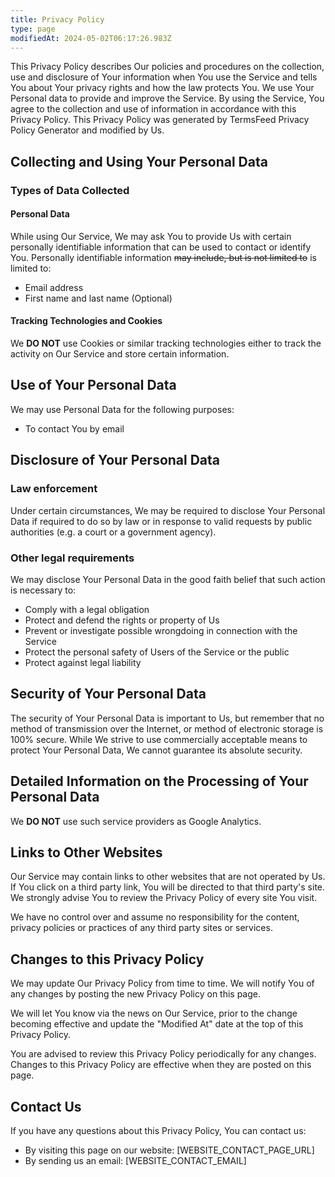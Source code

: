 ```yaml
---
title: Privacy Policy
type: page
modifiedAt: 2024-05-02T06:17:26.983Z
---
```


This Privacy Policy describes Our policies and procedures on the collection, use and disclosure of Your
information when You use the Service and tells You about Your privacy rights and how the law protects You.
We use Your Personal data to provide and improve the Service. By using the Service, You agree to the
collection and use of information in accordance with this Privacy Policy. This Privacy Policy was generated
by TermsFeed Privacy Policy Generator and modified by Us.

## Collecting and Using Your Personal Data

### Types of Data Collected

#### Personal Data

While using Our Service, We may ask You to provide Us with certain personally identifiable information that
can be used to contact or identify You. Personally identifiable information ~~may include, but is not limited to~~ is limited to:

- Email address
- First name and last name (Optional)

#### Tracking Technologies and Cookies

We **DO NOT** use Cookies or similar tracking technologies either to track the activity on Our Service and store certain information.

## Use of Your Personal Data

We may use Personal Data for the following purposes:

- To contact You by email

## Disclosure of Your Personal Data

### Law enforcement

Under certain circumstances, We may be required to disclose Your Personal Data if required to do so by law or in response to valid requests by public authorities (e.g. a court or a government agency).

### Other legal requirements

We may disclose Your Personal Data in the good faith belief that such action is necessary to:

- Comply with a legal obligation
- Protect and defend the rights or property of Us
- Prevent or investigate possible wrongdoing in connection with the Service
- Protect the personal safety of Users of the Service or the public
- Protect against legal liability

## Security of Your Personal Data

The security of Your Personal Data is important to Us, but remember that no method of transmission over the Internet, or method of electronic storage is 100% secure. While We strive to use commercially acceptable means to protect Your Personal Data, We cannot guarantee its absolute security.

## Detailed Information on the Processing of Your Personal Data

We **DO NOT** use such service providers as Google Analytics.

## Links to Other Websites

Our Service may contain links to other websites that are not operated by Us. If You click on a third party
link, You will be directed to that third party's site. We strongly advise You to review the Privacy Policy of
every site You visit.

We have no control over and assume no responsibility for the content, privacy policies or practices of any third party sites or services.

## Changes to this Privacy Policy

We may update Our Privacy Policy from time to time. We will notify You of any changes by posting the new
Privacy Policy on this page.

We will let You know via the news on Our Service, prior to the change becoming effective and update the "Modified At" date at the top of this Privacy Policy.

You are advised to review this Privacy Policy periodically for any changes. Changes to this Privacy Policy are effective when they are posted on this page.

## Contact Us

If you have any questions about this Privacy Policy, You can contact us:

- By visiting this page on our website: [WEBSITE_CONTACT_PAGE_URL]
- By sending us an email: [WEBSITE_CONTACT_EMAIL]
